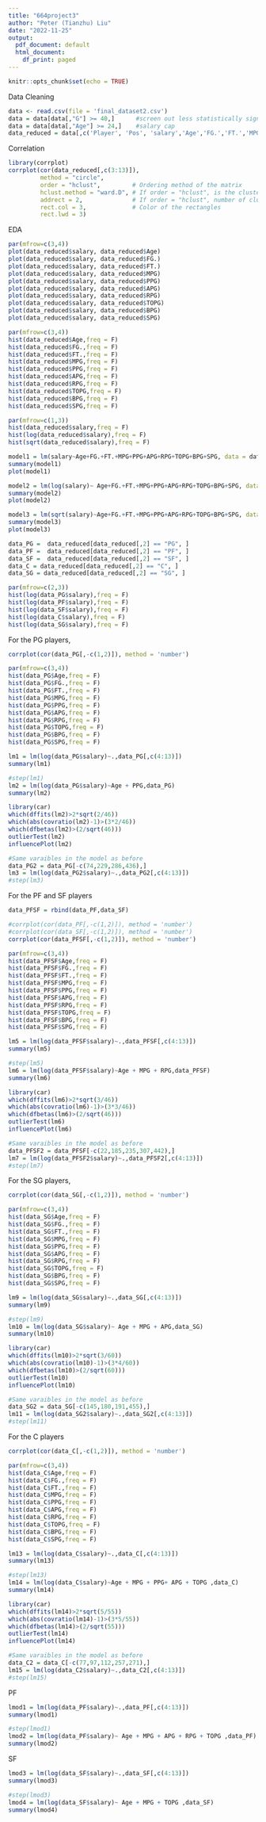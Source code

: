 ```yaml
---
title: "664project3"
author: "Peter (Tianzhu) Liu"
date: "2022-11-25"
output:
  pdf_document: default
  html_document:
    df_print: paged
---
```


```r
knitr::opts_chunk$set(echo = TRUE)
```

Data Cleaning
```r
data <- read.csv(file = 'final_dataset2.csv')
data = data[data[,"G"] >= 40,]      #screen out less statistically significant data points
data = data[data[,"Age"] >= 24,]    #salary cap 
data_reduced = data[,c('Player', 'Pos', 'salary','Age','FG.','FT.','MPG','PPG','APG','RPG','TOPG','BPG','SPG')]
```

Correlation 
```r
library(corrplot)
corrplot(cor(data_reduced[,c(3:13)]),
         method = "circle",       
         order = "hclust",         # Ordering method of the matrix
         hclust.method = "ward.D", # If order = "hclust", is the cluster method to be used
         addrect = 2,              # If order = "hclust", number of cluster rectangles
         rect.col = 3,             # Color of the rectangles
         rect.lwd = 3)  
```

EDA
```r
par(mfrow=c(3,4))
plot(data_reduced$salary, data_reduced$Age)
plot(data_reduced$salary, data_reduced$FG.)
plot(data_reduced$salary, data_reduced$FT.)
plot(data_reduced$salary, data_reduced$MPG)
plot(data_reduced$salary, data_reduced$PPG)
plot(data_reduced$salary, data_reduced$APG)
plot(data_reduced$salary, data_reduced$RPG)
plot(data_reduced$salary, data_reduced$TOPG)
plot(data_reduced$salary, data_reduced$BPG)
plot(data_reduced$salary, data_reduced$SPG)
```

```r
par(mfrow=c(3,4))
hist(data_reduced$Age,freq = F)
hist(data_reduced$FG.,freq = F)
hist(data_reduced$FT.,freq = F)
hist(data_reduced$MPG,freq = F)
hist(data_reduced$PPG,freq = F)
hist(data_reduced$APG,freq = F)
hist(data_reduced$RPG,freq = F)
hist(data_reduced$TOPG,freq = F)
hist(data_reduced$BPG,freq = F)
hist(data_reduced$SPG,freq = F)
```

```r
par(mfrow=c(1,3))
hist(data_reduced$salary,freq = F)
hist(log(data_reduced$salary),freq = F)
hist(sqrt(data_reduced$salary),freq = F)
```

```r
model1 = lm(salary~Age+FG.+FT.+MPG+PPG+APG+RPG+TOPG+BPG+SPG, data = data_reduced)
summary(model1)
plot(model1)
```

```r
model2 = lm(log(salary)~ Age+FG.+FT.+MPG+PPG+APG+RPG+TOPG+BPG+SPG, data = data_reduced)
summary(model2)
plot(model2)
```

```r
model3 = lm(sqrt(salary)~Age+FG.+FT.+MPG+PPG+APG+RPG+TOPG+BPG+SPG, data = data_reduced)
summary(model3)
plot(model3)
```
```r
data_PG =  data_reduced[data_reduced[,2] == "PG", ]
data_PF =  data_reduced[data_reduced[,2] == "PF", ]
data_SF =  data_reduced[data_reduced[,2] == "SF", ]
data_C = data_reduced[data_reduced[,2] == "C", ]
data_SG = data_reduced[data_reduced[,2] == "SG", ]
```

```r
par(mfrow=c(2,3))
hist(log(data_PG$salary),freq = F)
hist(log(data_PF$salary),freq = F)
hist(log(data_SF$salary),freq = F)
hist(log(data_C$salary),freq = F)
hist(log(data_SG$salary),freq = F)
```

For the PG players, 
```r
corrplot(cor(data_PG[,-c(1,2)]), method = 'number')
```

```r
par(mfrow=c(3,4))
hist(data_PG$Age,freq = F)
hist(data_PG$FG.,freq = F)
hist(data_PG$FT.,freq = F)
hist(data_PG$MPG,freq = F)
hist(data_PG$PPG,freq = F)
hist(data_PG$APG,freq = F)
hist(data_PG$RPG,freq = F)
hist(data_PG$TOPG,freq = F)
hist(data_PG$BPG,freq = F)
hist(data_PG$SPG,freq = F)
```

```r
lm1 = lm(log(data_PG$salary)~.,data_PG[,c(4:13)])
summary(lm1)
```

```r
#step(lm1)
lm2 = lm(log(data_PG$salary)~Age + PPG,data_PG)
summary(lm2)
```

```r
library(car)
which(dffits(lm2)>2*sqrt(2/46))
which(abs(covratio(lm2)-1)>(3*2/46))
which(dfbetas(lm2)>(2/sqrt(46)))
outlierTest(lm2)
influencePlot(lm2)
```

```r
#Same varaibles in the model as before
data_PG2 = data_PG[-c(74,229,286,436),]
lm3 = lm(log(data_PG2$salary)~.,data_PG2[,c(4:13)])
#step(lm3)
```

For the PF and SF players
```r
data_PFSF = rbind(data_PF,data_SF)
```

```r
#corrplot(cor(data_PF[,-c(1,2)]), method = 'number')
#corrplot(cor(data_SF[,-c(1,2)]), method = 'number')
corrplot(cor(data_PFSF[,-c(1,2)]), method = 'number')
```

```r
par(mfrow=c(3,4))
hist(data_PFSF$Age,freq = F)
hist(data_PFSF$FG.,freq = F)
hist(data_PFSF$FT.,freq = F)
hist(data_PFSF$MPG,freq = F)
hist(data_PFSF$PPG,freq = F)
hist(data_PFSF$APG,freq = F)
hist(data_PFSF$RPG,freq = F)
hist(data_PFSF$TOPG,freq = F)
hist(data_PFSF$BPG,freq = F)
hist(data_PFSF$SPG,freq = F)
```

```r
lm5 = lm(log(data_PFSF$salary)~.,data_PFSF[,c(4:13)])
summary(lm5)
```

```r
#step(lm5)
lm6 = lm(log(data_PFSF$salary)~Age + MPG + RPG,data_PFSF)
summary(lm6)
```

```r
library(car)
which(dffits(lm6)>2*sqrt(3/46))
which(abs(covratio(lm6)-1)>(3*3/46))
which(dfbetas(lm6)>(2/sqrt(46)))
outlierTest(lm6)
influencePlot(lm6)
```

```r
#Same varaibles in the model as before
data_PFSF2 = data_PFSF[-c(22,185,235,307,442),]
lm7 = lm(log(data_PFSF2$salary)~.,data_PFSF2[,c(4:13)])
#step(lm7)
```

For the SG players, 
```r
corrplot(cor(data_SG[,-c(1,2)]), method = 'number')
```

```r
par(mfrow=c(3,4))
hist(data_SG$Age,freq = F)
hist(data_SG$FG.,freq = F)
hist(data_SG$FT.,freq = F)
hist(data_SG$MPG,freq = F)
hist(data_SG$PPG,freq = F)
hist(data_SG$APG,freq = F)
hist(data_SG$RPG,freq = F)
hist(data_SG$TOPG,freq = F)
hist(data_SG$BPG,freq = F)
hist(data_SG$SPG,freq = F)
```

```r
lm9 = lm(log(data_SG$salary)~.,data_SG[,c(4:13)])
summary(lm9)
```

```r
#step(lm9)
lm10 = lm(log(data_SG$salary)~ Age + MPG + APG,data_SG)
summary(lm10)
```

```r
library(car)
which(dffits(lm10)>2*sqrt(3/60))
which(abs(covratio(lm10)-1)>(3*4/60))
which(dfbetas(lm10)>(2/sqrt(60)))
outlierTest(lm10)
influencePlot(lm10)
```

```r
#Same varaibles in the model as before
data_SG2 = data_SG[-c(145,180,191,455),]
lm11 = lm(log(data_SG2$salary)~.,data_SG2[,c(4:13)])
#step(lm11)
```

For the C players

```r
corrplot(cor(data_C[,-c(1,2)]), method = 'number')
```

```r
par(mfrow=c(3,4))
hist(data_C$Age,freq = F)
hist(data_C$FG.,freq = F)
hist(data_C$FT.,freq = F)
hist(data_C$MPG,freq = F)
hist(data_C$PPG,freq = F)
hist(data_C$APG,freq = F)
hist(data_C$RPG,freq = F)
hist(data_C$TOPG,freq = F)
hist(data_C$BPG,freq = F)
hist(data_C$SPG,freq = F)
```

```r
lm13 = lm(log(data_C$salary)~.,data_C[,c(4:13)])
summary(lm13)
```

```r
#step(lm13)
lm14 = lm(log(data_C$salary)~Age + MPG + PPG+ APG + TOPG ,data_C)
summary(lm14)
```

```r
library(car)
which(dffits(lm14)>2*sqrt(5/55))
which(abs(covratio(lm14)-1)>(3*5/55))
which(dfbetas(lm14)>(2/sqrt(55)))
outlierTest(lm14)
influencePlot(lm14)
```

```r
#Same varaibles in the model as before
data_C2 = data_C[-c(77,97,112,257,271),]
lm15 = lm(log(data_C2$salary)~.,data_C2[,c(4:13)])
#step(lm15)
```







PF
```r
lmod1 = lm(log(data_PF$salary)~.,data_PF[,c(4:13)])
summary(lmod1)
```

```r
#step(lmod1)
lmod2 = lm(log(data_PF$salary)~ Age + MPG + APG + RPG + TOPG ,data_PF)
summary(lmod2)
```


SF
```r
lmod3 = lm(log(data_SF$salary)~.,data_SF[,c(4:13)])
summary(lmod3)
```

```r
#step(lmod3)
lmod4 = lm(log(data_SF$salary)~ Age + MPG + TOPG ,data_SF)
summary(lmod4)
```


